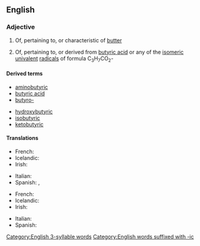 ==English==

===Adjective===
{{en-adj}}

# {{lb|en|rare}} Of, pertaining to, or characteristic of [[butter]]
# {{lb|en|organic chemistry}} Of, pertaining to, or derived from [[butyric acid]] or any of the [[isomeric]] [[univalent]] [[radical]]s of formula C<sub>3</sub>H<sub>7</sub>CO<sub>2</sub>-

====Derived terms====
{{der-top}}
* [[aminobutyric]]
* [[butyric acid]]
* [[butyro-]]
{{der-mid}}
* [[hydroxybutyric]]
* [[isobutyric]]
* [[ketobutyric]]
{{der-bottom}}

====Translations====
{{trans-top|of or pertaining to butter}}
* French: {{t+|fr|butyreux}}
* Icelandic: {{t|is|smjör-}}
* Irish: {{t|ga|butrach}}
{{trans-mid}}
* Italian: {{t+|it|butirrico|m}}
* Spanish: {{t+|es|mantecoso|m}}, {{t|es|butiroso|m}} {{qualifier|rare}}
{{trans-bottom}}

{{trans-top|of or derived from butyric acid}}
* French: {{t+|fr|butyreux}}
* Icelandic: {{t|is|smjör-}}
* Irish: {{t|ga|bútarach}}
{{trans-mid}}
* Italian: {{t+|it|butirrico|m}}
* Spanish: {{t|es|butírico|m}} {{qualifier|chemistry, rare}}
{{trans-bottom}}

[[Category:English 3-syllable words]]
[[Category:English words suffixed with -ic]]